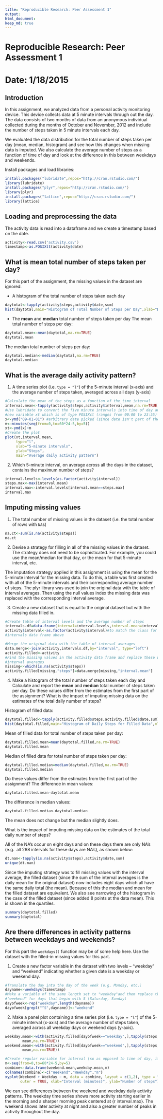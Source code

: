 ```yaml
---
title: "Reproducible Research: Peer Assessment 1"
output: 
html_document:
keep_md: true
---
```


# Reproducible Research: Peer Assessment 1
# Date: 1/18/2015
## Introduction
In this assignment, we analyzed data from a personal activity monitoring
device. This device collects data at 5 minute intervals through out the
day. The data consists of two months of data from an anonymous
individual collected during the months of October and November, 2012
and include the number of steps taken in 5 minute intervals each day.

We evaluated the data distribution for the total number of steps taken per day (mean, median, histogram) and see how this changes when missing data is imputed. We also calculate the average number of steps as a function of time of day and look at the difference in this between weekdays and weekends.

Install packages and load libraries:
```r
install.packages("lubridate",repos="http://cran.rstudio.com/")
library(lubridate)
install.packages("plyr",repos="http://cran.rstudio.com/")
library(plyr)
install.packages("lattice",repos="http://cran.rstudio.com/")
library(lattice)
```

## Loading and preprocessing the data
The activity data is read into a dataframe and we create a timestamp based on the date.
```r
activity<-read.csv('activity.csv')
timestamp<-as.POSIXlt(activity$date)
```
## What is mean total number of steps taken per day?
For this part of the assignment, the missing values in
the dataset are ignored.

* A histogram of the total number of steps taken each day
```r
daytotal<-tapply(activity$steps,activity$date,sum) 
hist(daytotal,main="Histogram of Total Number of Steps per Day",xlab="Daily steps")
```

* The **mean** and **median** total number of steps taken per day
The mean total number of steps per day:
```r
daytotal.mean<-mean(daytotal,na.rm=TRUE)
daytotal.mean
```
The median total number of steps per day:
```r
daytotal.median<-median(daytotal,na.rm=TRUE)
daytotal.median
```


## What is the average daily activity pattern?
1. A time series plot (i.e. `type = "l"`) of the 5-minute interval (x-axis) and the average number of steps taken, averaged across all days (y-axis)
```r
#Calculate the mean of the steps as a function of the time interval
interval.mean<-tapply(activity$steps,activity$interval,mean,na.rm=TRUE)
#Use lubridate to convert the five minute intervals into time of day and create
#new variable xt which is of type POSIXct (ranges from 00:00 to 23:55)
x<-ymd("09-01-01") #arbitrary date picked (since date isn't part of the plot)
m<-minutes(seq(from=0,to=60*24-5,by=5))
xt<-ymd(x)+m
#Create the plot
plot(xt,interval.mean,
     type="l",
     xlab="5-minute intervals",
     ylab="Steps",
     main="Average daily activity pattern")
```

2. Which 5-minute interval, on average across all the days in the dataset, contains the maximum number of steps?
```r
interval.levels<-levels(as.factor(activity$interval))
steps.max<-max(interval.mean)
interval.max<-interval.levels[interval.mean==steps.max]
interval.max
```

## Imputing missing values
1. The total number of missing values in the dataset (i.e. the total number of rows with `NA`s)
```r
na.ct<-sum(is.na(activity$steps))
na.ct
```
2. Devise a strategy for filling in all of the missing values in the dataset. The strategy does not need to be sophisticated. For example, you could use the mean/median for that day, or the mean for that 5-minute interval, etc.
 
 
The imputation strategy applied in this assignment is using the mean for the 5-minute interval for the missing data. To do this, a table was first created with all of the 5-minute intervals and their corresponding average number of steps. The plyr library was used to join the original data with the table of interval averages. Then using the null values index the missing data was replaced with the corresponding interval average.

3. Create a new dataset that is equal to the original dataset but with the missing data filled in.
```r

#Create table of interval levels and the average number of steps
intervals.df=data.frame(interval=interval.levels,interval.mean=interval.mean)
activity$interval<-as.factor(activity$interval)#to match the class for the
#intervals data frame above

#Merge the original data with the table of interval averages
data.merge<-join(activity,intervals.df,by="interval", type="left")
activity.filled<-activity
#Find the missing values in the activity data frame and replace these with the 
#interval averages
missing<-which(is.na(activity$steps))
activity.filled[missing,"steps"]=data.merge[missing,"interval.mean"]
```

4. Make a histogram of the total number of steps taken each day and Calculate and report the **mean** and **median** total number of steps taken per day. Do these values differ from the estimates from the first part of the assignment? What is the impact of imputing missing data on the estimates of the total daily number of steps?

Histogram of filled data:
```r
daytotal.filled<-tapply(activity.filled$steps,activity.filled$date,sum) 
hist(daytotal.filled,main="Histogram of Daily Steps for Filled Data",xlab="Daily steps")
```

Mean of filled data for total number of steps taken per day:
```r
daytotal.filled.mean=mean(daytotal.filled,na.rm=TRUE)
daytotal.filled.mean
```

Median of filled data for total number of steps taken per day:
```r
daytotal.filled.median=median(daytotal.filled,na.rm=TRUE)
daytotal.filled.median
```
Do these values differ from the estimates from the first part of the assignment? 
The difference in mean values:
```r
daytotal.filled.mean-daytotal.mean
```
The difference in median values:
```r
daytotal.filled.median-daytotal.median
```

The mean does not change but the median slightly does.

What is the impact of imputing missing data on the estimates of the total daily
number of steps?

All of the NA's occur on eight days and on these days there are only NA's (e.g. 
all 288 intervals for these days are NA's), as shown below:
```r
dt.nan<-tapply(is.na(activity$steps),activity$date,sum)
unique(dt.nan)
```
Since the imputing strategy was to fill missing values with the interval average, 
the filled dataset (since the sum of the interval averages is the daily mean 
for the original dataset) now includes eight days which all have the same daily
total (the mean).  Because of this the median and mean for the filled dataset
are equivalent.  We also see narrowing of the histogram in the case of the filled
dataset (since added 8 points at the data mean). This is shown in the quartiles.
```r
summary(daytotal.filled)
summary(daytotal)
```

## Are there differences in activity patterns between weekdays and weekends?
For this part the `weekdays()` function may be of some help here. Use
the dataset with the filled-in missing values for this part.

1. Create a new factor variable in the dataset with two levels -- "weekday" and "weekend" indicating whether a given date is a weekday or weekend day.
```r
#Translate the day into the day of the week (e.g. Monday, etc.)
dayname<-weekdays(timestamp)
#Make a variable of the same length set to "weekday"and then replace this for 
#"weekend" for days that begin with S (Saturday, Sunday)
dayofweek<-rep("weekday",length(dayname))
dayofweek[grepl("^S",dayname)]<-"weekend"
```


2. Make a panel plot containing a time series plot (i.e. `type = "l"`) of the 5-minute interval (x-axis) and the average number of steps taken, averaged across all weekday days or weekend days (y-axis). 
```r
weekday.mean<-with(activity.filled[dayofweek=="weekday",],tapply(steps,interval,
        mean,na.rm=TRUE))
weekend.mean<-with(activity.filled[dayofweek=="weekend",],tapply(steps,interval,
        mean,na.rm=TRUE))

#Create regular variable for interval (so as opposed to time of day, it is minutes in day)
m<-seq(from=0,to=60*24-5,by=5) 
combine<-data.frame(weekend.mean,weekday.mean,m)
colnames(combine)<-c("Weekend","Weekday","m")
xyplot(Weekend + Weekday ~ m, data = combine, layout = c(1,2), type = "l", 
       outer = TRUE, xlab="Interval (minutes)", ylab="Number of steps")
```

We can see differences between the weekend and weekday daily activity patterns. 
The weekday time series shows more activity starting earlier in the morning and a sharper morning peak centered at {r interval.max}. The weekend shows later activity
at night and also a greater number of peaks in activity throughout the day.

